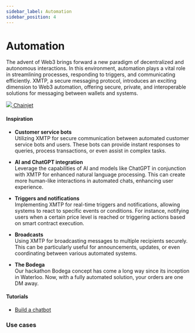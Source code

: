```yaml
---
sidebar_label: Automation
sidebar_position: 4
---
```



# Automation

The advent of Web3 brings forward a new paradigm of decentralized and autonomous interactions. In this environment, automation plays a vital role in streamlining processes, responding to triggers, and communicating efficiently. XMTP, a secure messaging protocol, introduces an exciting dimension to Web3 automation, offering secure, private, and interoperable solutions for messaging between wallets and systems.

<div class="chain-list white">
  <a href="https://chainjet.io/" class="chain-item">
    <img src={chainjet} />
    <span>Chainjet</span>
  </a>
</div>

#### Inspiration

- **Customer service bots**  
  Utilizing XMTP for secure communication between automated customer service bots and users. These bots can provide instant responses to queries, process transactions, or even assist in complex tasks.

- **AI and ChatGPT integration**  
  Leverage the capabilities of AI and models like ChatGPT in conjunction with XMTP for enhanced natural language processing. This can create more human-like interactions in automated chats, enhancing user experience.

- **Triggers and notifications**  
  Implementing XMTP for real-time triggers and notifications, allowing systems to react to specific events or conditions. For instance, notifying users when a certain price level is reached or triggering actions based on smart contract execution.

- **Broadcasts**  
  Using XMTP for broadcasting messages to multiple recipients securely. This can be particularly useful for announcements, updates, or even coordinating between various automated systems.

- **The Bodega**  
  Our hackathon Bodega concept has come a long way since its inception in Waterloo. Now, with a fully automated solution, your orders are one DM away.

#### Tutorials

- [Build a chatbot](/docs/tutorials/bots)

### Use cases


<Usecases />
